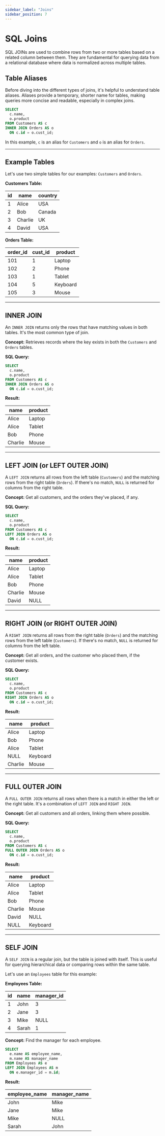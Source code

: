 ```yaml
---
sidebar_label: "Joins"
sidebar_position: 7
---
```


# SQL Joins

SQL JOINs are used to combine rows from two or more tables based on a related column between them. They are fundamental for querying data from a relational database where data is normalized across multiple tables.

## Table Aliases

Before diving into the different types of joins, it's helpful to understand table aliases. Aliases provide a temporary, shorter name for tables, making queries more concise and readable, especially in complex joins.

```sql
SELECT
  c.name,
  o.product
FROM Customers AS c
INNER JOIN Orders AS o
  ON c.id = o.cust_id;
```

In this example, `c` is an alias for `Customers` and `o` is an alias for `Orders`.

---

## Example Tables

Let's use two simple tables for our examples: `Customers` and `Orders`.

**Customers Table:**

| id | name    | country |
|----|---------|---------|
| 1  | Alice   | USA     |
| 2  | Bob     | Canada  |
| 3  | Charlie | UK      |
| 4  | David   | USA     |

**Orders Table:**

| order_id | cust_id | product  |
|----------|---------|----------|
| 101      | 1       | Laptop   |
| 102      | 2       | Phone    |
| 103      | 1       | Tablet   |
| 104      | 5       | Keyboard |
| 105      | 3       | Mouse    |

---

## INNER JOIN

An `INNER JOIN` returns only the rows that have matching values in both tables. It's the most common type of join.

**Concept:** Retrieves records where the key exists in both the `Customers` and `Orders` tables.

**SQL Query:**

```sql
SELECT
  c.name,
  o.product
FROM Customers AS c
INNER JOIN Orders AS o
  ON c.id = o.cust_id;
```

**Result:**

| name    | product  |
|---------|----------|
| Alice   | Laptop   |
| Alice   | Tablet   |
| Bob     | Phone    |
| Charlie | Mouse    |

---

## LEFT JOIN (or LEFT OUTER JOIN)

A `LEFT JOIN` returns all rows from the left table (`Customers`) and the matching rows from the right table (`Orders`). If there's no match, `NULL` is returned for columns from the right table.

**Concept:** Get all customers, and the orders they've placed, if any.

**SQL Query:**

```sql
SELECT
  c.name,
  o.product
FROM Customers AS c
LEFT JOIN Orders AS o
  ON c.id = o.cust_id;
```

**Result:**

| name    | product  |
|---------|----------|
| Alice   | Laptop   |
| Alice   | Tablet   |
| Bob     | Phone    |
| Charlie | Mouse    |
| David   | NULL     |

---

## RIGHT JOIN (or RIGHT OUTER JOIN)

A `RIGHT JOIN` returns all rows from the right table (`Orders`) and the matching rows from the left table (`Customers`). If there's no match, `NULL` is returned for columns from the left table.

**Concept:** Get all orders, and the customer who placed them, if the customer exists.

**SQL Query:**

```sql
SELECT
  c.name,
  o.product
FROM Customers AS c
RIGHT JOIN Orders AS o
  ON c.id = o.cust_id;
```

**Result:**

| name    | product  |
|---------|----------|
| Alice   | Laptop   |
| Bob     | Phone    |
| Alice   | Tablet   |
| NULL    | Keyboard |
| Charlie | Mouse    |

---

## FULL OUTER JOIN

A `FULL OUTER JOIN` returns all rows when there is a match in either the left or the right table. It's a combination of `LEFT JOIN` and `RIGHT JOIN`.

**Concept:** Get all customers and all orders, linking them where possible.

**SQL Query:**

```sql
SELECT
  c.name,
  o.product
FROM Customers AS c
FULL OUTER JOIN Orders AS o
  ON c.id = o.cust_id;
```

**Result:**

| name    | product  |
|---------|----------|
| Alice   | Laptop   |
| Alice   | Tablet   |
| Bob     | Phone    |
| Charlie | Mouse    |
| David   | NULL     |
| NULL    | Keyboard |

---

## SELF JOIN

A `SELF JOIN` is a regular join, but the table is joined with itself. This is useful for querying hierarchical data or comparing rows within the same table.

Let's use an `Employees` table for this example:

**Employees Table:**

| id | name    | manager_id |
|----|---------|------------|
| 1  | John    | 3          |
| 2  | Jane    | 3          |
| 3  | Mike    | NULL       |
| 4  | Sarah   | 1          |

**Concept:** Find the manager for each employee.

```sql
SELECT
  e.name AS employee_name,
  m.name AS manager_name
FROM Employees AS e
LEFT JOIN Employees AS m
  ON e.manager_id = m.id;
```

**Result:**

| employee_name | manager_name |
|---------------|--------------|
| John          | Mike         |
| Jane          | Mike         |
| Mike          | NULL         |
| Sarah         | John         |
```